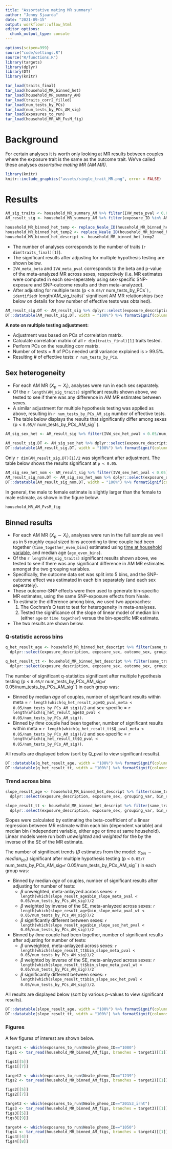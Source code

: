 ```yaml
---
title: "Assortative mating MR summary"
author: "Jenny Sjaarda"
date: "2021-09-15"
output: workflowr::wflow_html
editor_options:
  chunk_output_type: console
---
```


```r

options(scipen=999)
source("code/settings.R")
source("R/functions.R")
library(targets)
library(dplyr)
library(DT)
library(knitr)

```

```r

tar_load(traits_final)
tar_load(household_MR_binned_het)
tar_load(household_MR_summary_AM)
tar_load(traits_corr2_filled)
tar_load(num_tests_by_PCs)
tar_load(num_tests_by_PCs_AM_sig)
tar_load(exposures_to_run)
tar_load(household_MR_AM_FvsM_fig)

```

# Background 

For certain analyses it is worth only looking at MR results between couples where the exposure trait is the same as the outcome trait. We've called these analyses *assortative mating MR (AM MR)*. 

```r
library(knitr)
knitr::include_graphics("assets/single_trait_MR.png", error = FALSE)
```

# Results 

```r

AM_sig_traits <- household_MR_summary_AM %>% filter(IVW_meta_pval < 0.05/num_tests_by_PCs) %>% pull(exposure_ID) %>% unique()
AM_result_sig <- household_MR_summary_AM %>% filter(exposure_ID %in% AM_sig_traits)
 
household_MR_binned_het_temp <- replace_Neale_ID(household_MR_binned_het, traits_corr2_filled, "exposure_ID", "exposure_description")
household_MR_binned_het_temp2 <- replace_Neale_ID(household_MR_binned_het_temp, traits_corr2_filled, "outcome_ID", "outcome_description")
household_MR_binned_het_descript <- household_MR_binned_het_temp2

```

- The number of analyses corresponds to the number of traits (`r dim(traits_final)[1]`). 
- The significant results after adjusting for multiple hypothesis testing are shown below. 
- `IVW_meta_beta` and `IVW_meta_pval` corresponds to the beta and p-value of the meta-analyzed MR across sexes, respectively (i.e. MR estimates were computed in each sex-seperately using sex-specific SNP-exposure and SNP-outcome results and then meta-analyzed).  
- After adjusting for multiple tests (p < `0.05/`r num_tests_by_PCs``), identified `r length(AM_sig_traits)` significant AM MR relationships (see below on details for how number of effective tests was obtained).

```r

AM_result_sig.DT <- AM_result_sig %>% dplyr::select(exposure_description, IVW_meta_beta, IVW_meta_pval) %>% unique()
DT::datatable(AM_result_sig.DT, width = "100%") %>% formatSignif(columns=c('IVW_meta_beta', 'IVW_meta_pval'), digits=3)

```


**A note on multiple testing adjustment:**

  - Adjustment was based on PCs of correlation matrix.  
  - Calculate correlation matrix of all `r dim(traits_final)[1]` traits tested. 
  - Perform PCs on the resulting corr matrix. 
  - Number of tests = # of PCs needed until variance explained is > 99.5%. 
  - Resulting # of effective tests: `r num_tests_by_PCs`.  

## Sex heterogeneity

- For each AM MR ($X_{p} \sim X_i$), analyses were run in each sex separately. 
- Of the `r length(AM_sig_traits)` significant results shown above, we tested to see if there was any difference in AM MR estimates between sexes. 
- A similar adjustment for multiple hypothesis testing was applied as above, resulting in `r num_tests_by_PCs_AM_sig` number of effective tests. 
- The table below displays the results that significantly differ among sexes (p < `0.05/`r num_tests_by_PCs_AM_sig``).

```r

AM_sig_sex_het <- AM_result_sig %>% filter(IVW_sex_het_pval < 0.05/num_tests_by_PCs_AM_sig)

AM_result_sig.DT <- AM_sig_sex_het %>% dplyr::select(exposure_description, IVW_beta, IVW_pval, IVW_meta_beta, IVW_meta_pval, IVW_sex_het_pval) %>% unique()
DT::datatable(AM_result_sig.DT, width = "100%") %>% formatSignif(columns=c('IVW_beta', 'IVW_pval', 'IVW_meta_beta', 'IVW_meta_pval', 'IVW_sex_het_pval'), digits=3)

```

Only `r dim(AM_result_sig.DT)[1]/2` was significant after adjustment. The table below shows the results significant at `p < 0.05`.

```r

AM_sig_sex_het_nom <- AM_result_sig %>% filter(IVW_sex_het_pval < 0.05)
AM_result_sig_nom.DT <- AM_sig_sex_het_nom %>% dplyr::select(exposure_description, IVW_beta, IVW_pval, IVW_meta_beta, IVW_meta_pval, IVW_sex_het_pval) %>% unique()
DT::datatable(AM_result_sig_nom.DT, width = "100%") %>% formatSignif(columns=c('IVW_beta', 'IVW_pval', 'IVW_meta_beta', 'IVW_meta_pval', 'IVW_sex_het_pval'), digits=3)

```

In general, the male to female estimate is slightly larger than the female to male estimate, as shown in the figure below. 

```r
household_MR_AM_FvsM_fig
```

## Binned results

- For each AM MR ($X_{p} \sim X_i$), analyses were run in the full sample as well as in 5 roughly equal sized bins according to time couple had been together (`time_together_even_bins`) estimated using [time at household variable](https://biobank.ctsu.ox.ac.uk/showcase/field.cgi?id=699), and median age (`age_even_bins`). 
- Of the `r length(AM_sig_traits)` significant results shown above, we tested to see if there was any significant difference in AM MR estimates amongst the two grouping variables. 
- Specifically, the outcome data set was split into 5 bins, and the SNP-outcome effect was estimated in each bin separately (and each sex seperately). 
- These outcome-SNP effects were then used to generate bin-specific MR estimates, using the same SNP-exposure effects from Neale. 
- To estimate the difference among bins, we used two approaches: 
    1. The Cochran's Q test to test for heterogeneity in meta-analyses.
    2. Tested the significance of the slope of linear model of median bin (either `age` or `time together`) versus the bin-specific MR estimate.  
- The two results are shown below. 

### Q-statistic across bins

```r

q_het_result_age <- household_MR_binned_het_descript %>% filter(same_trait==TRUE) %>% filter(grouping_var=="age_even_bins") %>% filter(IVW_meta_pval < 0.05/num_tests_by_PCs) %>%
  dplyr::select(exposure_description, exposure_sex, outcome_sex, grouping_var, IVW_beta, IVW_pval, Q_pval, Q_pval_meta) %>% arrange(Q_pval_meta)

q_het_result_tt <- household_MR_binned_het_descript %>% filter(same_trait==TRUE) %>% filter(grouping_var=="time_together_even_bins") %>% filter(IVW_meta_pval < 0.05/num_tests_by_PCs) %>%
  dplyr::select(exposure_description, exposure_sex, outcome_sex, grouping_var, IVW_beta, IVW_pval, Q_pval, Q_pval_meta) %>% arrange(Q_pval_meta)

```

The number of significant q-statistics significant after multiple hypothesis testing (p < `0.05/`r num_tests_by_PCs_AM_sig` = `r 0.05/num_tests_by_PCs_AM_sig``) in each group was:

  - Binned by median *age* of couples, number of significant results within meta = `r length(which(q_het_result_age$Q_pval_meta < 0.05/num_tests_by_PCs_AM_sig))/2` and sex-specific = `r length(which(q_het_result_age$Q_pval < 0.05/num_tests_by_PCs_AM_sig))`.
  - Binned by *time* couple had been together, number of significant results within meta = `r length(which(q_het_result_tt$Q_pval_meta < 0.05/num_tests_by_PCs_AM_sig))/2` and sex-specific = `r length(which(q_het_result_tt$Q_pval < 0.05/num_tests_by_PCs_AM_sig))`.

All results are displayed below (sort by Q_pval to view significant results).

```r

DT::datatable(q_het_result_age, width = "100%") %>% formatSignif(columns=c('IVW_beta', 'IVW_pval', 'Q_pval', 'Q_pval_meta'), digits=3)
DT::datatable(q_het_result_tt, width = "100%") %>% formatSignif(columns=c('IVW_beta', 'IVW_pval', 'Q_pval', 'Q_pval_meta'), digits=3)
```

### Trend across bins 

```r

slope_result_age <- household_MR_binned_het_descript %>% filter(same_trait==TRUE) %>% filter(grouping_var=="age_even_bins") %>% filter(IVW_meta_pval < 0.05/num_tests_by_PCs) %>%
  dplyr::select(exposure_description, exposure_sex, grouping_var, bin_slope_beta, bin_slope_pval, bin_slope_meta_pval, bin_slope_meta_pval_wt, bin_slope_sex_het_pval) %>% arrange(bin_slope_meta_pval)

slope_result_tt <- household_MR_binned_het_descript %>% filter(same_trait==TRUE) %>% filter(grouping_var=="time_together_even_bins") %>% filter(IVW_meta_pval < 0.05/num_tests_by_PCs) %>%
  dplyr::select(exposure_description, exposure_sex, grouping_var, bin_slope_beta, bin_slope_pval, bin_slope_meta_pval, bin_slope_meta_pval_wt, bin_slope_sex_het_pval) %>% arrange(bin_slope_meta_pval)

```

Slopes were calculated by estimating the beta-coefficient of a linear regression between MR estimate within each bin (dependent variable) and median bin (independent variable, either age or time at same household). Linear models were run both *unweighted* and *weighted* for the by the inverse of the SE of the MR estimate. 

The number of significant trends ($\beta$ estimates from the model: $\alpha_{bin} \sim median_{bin}$) significant after multiple hypothesis testing (p < `0.05/`r num_tests_by_PCs_AM_sig` = `r 0.05/num_tests_by_PCs_AM_sig``) in each group was:

  - Binned by median *age* of couples, number of significant results after adjusting for number of tests:
      - $\beta$ unweighted, meta-anlayzed across sexes: `r length(which(slope_result_age$bin_slope_meta_pval < 0.05/num_tests_by_PCs_AM_sig))/2`
      - $\beta$ weighted by inverse of the SE, meta-anlayzed across sexes: `r length(which(slope_result_age$bin_slope_meta_pval_wt < 0.05/num_tests_by_PCs_AM_sig))/2`
      - $\beta$ significantly different between sexes: `r length(which(slope_result_age$bin_slope_sex_het_pval < 0.05/num_tests_by_PCs_AM_sig))/2`
  - Binned by *time* couple had been together, number of significant results after adjusting for number of tests:
      - $\beta$ unweighted, meta-anlayzed across sexes: `r length(which(slope_result_tt$bin_slope_meta_pval < 0.05/num_tests_by_PCs_AM_sig))/2`
      - $\beta$ weighted by inverse of the SE, meta-anlayzed across sexes: `r length(which(slope_result_tt$bin_slope_meta_pval_wt < 0.05/num_tests_by_PCs_AM_sig))/2`
      - $\beta$ significantly different between sexes: `r length(which(slope_result_tt$bin_slope_sex_het_pval < 0.05/num_tests_by_PCs_AM_sig))/2`.

All results are displayed below (sort by various p-values to view significant results).

```r

DT::datatable(slope_result_age, width = "100%") %>% formatSignif(columns=c('bin_slope_beta', 'bin_slope_pval', 'bin_slope_meta_pval', 'bin_slope_meta_pval_wt', 'bin_slope_sex_het_pval'), digits=3)
DT::datatable(slope_result_tt, width = "100%") %>% formatSignif(columns=c('bin_slope_beta', 'bin_slope_pval', 'bin_slope_meta_pval', 'bin_slope_meta_pval_wt', 'bin_slope_sex_het_pval'), digits=3)
```

### Figures

A few figures of interest are shown below.

```r

target1 <- which(exposures_to_run$Neale_pheno_ID=="1080")
figs1 <- tar_read(household_MR_binned_AM_figs, branches = target1)[[1]]

figs1[[5]]
figs1[[7]]

target2 <- which(exposures_to_run$Neale_pheno_ID=="1239")
figs2 <- tar_read(household_MR_binned_AM_figs, branches = target2)[[1]]

figs2[[5]]
figs2[[7]]

target3 <- which(exposures_to_run$Neale_pheno_ID=="20153_irnt")
figs3 <- tar_read(household_MR_binned_AM_figs, branches = target3)[[1]]
figs3[[5]]
figs3[[9]]

target4 <- which(exposures_to_run$Neale_pheno_ID=="1050")
figs4 <- tar_read(household_MR_binned_AM_figs, branches = target4)[[1]]
figs4[[4]]
figs4[[8]]
```

